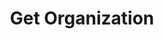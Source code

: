 ---
title: Get Organization
sidebarTitle: Get Organization
openapi: get /api/v1/organizations/{id}
---